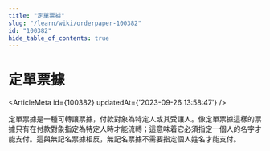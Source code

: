 ```yaml
---
title: "定單票據"
slug: "/learn/wiki/orderpaper-100382"
id: "100382"
hide_table_of_contents: true
---
```



# 定單票據

<ArticleMeta id={100382} updatedAt={'2023-09-26 13:58:47'} />
<div className='border-solid border-b border-t-0 my-4 border-[var(--ifm-color-gray-300)]' />

定單票據是一種可轉讓票據，付款對象為特定人或其受讓人。像定單票據這樣的票據只有在付款對象指定為特定人時才能流轉；這意味着它必須指定一個人的名字才能支付。這與無記名票據相反，無記名票據不需要指定個人姓名才能支付。
